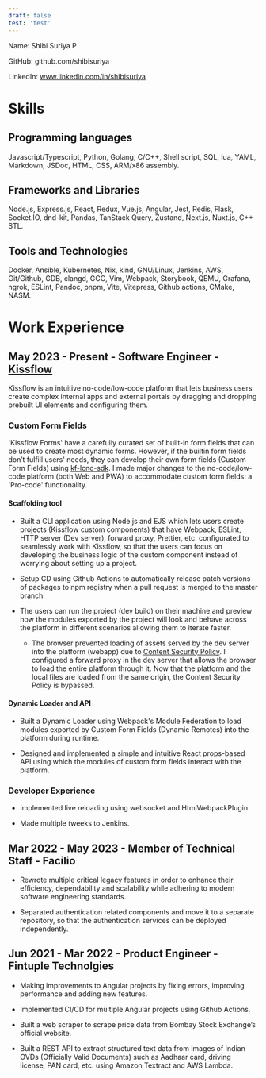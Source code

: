 ```yaml
---
draft: false
test: 'test'
---
```


Name: Shibi Suriya P

GitHub: github.com/shibisuriya

LinkedIn: www.linkedin.com/in/shibisuriya

# Skills

## Programming languages

Javascript/Typescript, Python, Golang, C/C++, Shell script, SQL, lua, YAML, Markdown,
JSDoc, HTML, CSS, ARM/x86 assembly.

## Frameworks and Libraries

Node.js, Express.js, React, Redux, Vue.js, Angular, Jest, Redis, Flask, Socket.IO,
dnd-kit, Pandas, TanStack Query, Zustand, Next.js, Nuxt.js, C++ STL.

## Tools and Technologies

Docker, Ansible, Kubernetes, Nix, kind, GNU/Linux, Jenkins, AWS, Git/Github, GDB, clangd,
GCC, Vim, Webpack, Storybook, QEMU, Grafana, ngrok, ESLint, Pandoc, pnpm, Vite, Vitepress,
Github actions, CMake, NASM.

# Work Experience

## May 2023 - Present - Software Engineer - [Kissflow](https://kissflow.com/)

Kissflow is an intuitive no-code/low-code platform that lets business users create complex
internal apps and external portals by dragging and dropping prebuilt UI elements and
configuring them.

### Custom Form Fields

'Kissflow Forms' have a carefully curated set of built-in form fields that can be used to
create most dynamic forms. However, if the builtin form fields don’t fulfill users' needs,
they can develop their own form fields (Custom Form Fields) using
[kf-lcnc-sdk](https://github.com/kissflow/lcnc-sdk-js). I made major changes to the
no-code/low-code platform (both Web and PWA) to accommodate custom form fields: a
'Pro-code' functionality.

#### Scaffolding tool

- Built a CLI application using Node.js and EJS which lets users create projects (Kissflow
  custom components) that have Webpack, ESLint, HTTP server (Dev server), forward proxy,
  Prettier, etc. configurated to seamlessly work with Kissflow, so that the users can
  focus on developing the business logic of the custom component instead of worrying about
  setting up a project.

- Setup CD using Github Actions to automatically release patch versions of packages to npm
  registry when a pull request is merged to the master branch.

- The users can run the project (dev build) on their machine and preview how the modules
  exported by the project will look and behave across the platform in different scenarios
  allowing them to iterate faster.

  - The browser prevented loading of assets served by the dev server into the platform
    (webapp) due to [Content Security Policy](https://developer.mozilla.org/en-US/docs/Web/HTTP/CSP). I configured a forward proxy in the dev
    server that allows the browser to load the entire platform through it. Now that the
    platform and the local files are loaded from the same origin, the Content Security
    Policy is bypassed.

#### Dynamic Loader and API

- Built a Dynamic Loader using Webpack's Module Federation to load modules exported by
  Custom Form Fields (Dynamic Remotes) into the platform during runtime.

- Designed and implemented a simple and intuitive React props-based API using which the
  modules of custom form fields interact with the platform.

### Developer Experience

- Implemented live reloading using websocket and HtmlWebpackPlugin.

- Made multiple tweeks to Jenkins.

## Mar 2022 - May 2023 - Member of Technical Staff - Facilio

- Rewrote multiple critical legacy features in order to enhance their efficiency,
  dependability and scalability while adhering to modern software engineering standards.

- Separated authentication related components and move it to a separate repository, so
  that the authentication services can be deployed independently.

## Jun 2021 - Mar 2022 - Product Engineer - Fintuple Technolgies

- Making improvements to Angular projects by fixing errors, improving performance and
  adding new features.

- Implemented CI/CD for multiple Angular projects using Github Actions.

- Built a web scraper to scrape price data from Bombay Stock Exchange’s official website.

- Built a REST API to extract structured text data from images of Indian OVDs (Officially
  Valid Documents) such as Aadhaar card, driving license, PAN card, etc. using Amazon
  Textract and AWS Lambda.
